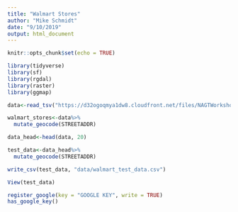 ```yaml
---
title: "Walmart Stores"
author: "Mike Schmidt"
date: "9/10/2019"
output: html_document
---
```


```r
knitr::opts_chunk$set(echo = TRUE)
```

```r
library(tidyverse)
library(sf)
library(rgdal)
library(raster)
library(ggmap)
```

```r
data<-read_tsv("https://d32ogoqmya1dw8.cloudfront.net/files/NAGTWorkshops/gis/activities/walmart_locations.txt")

walmart_stores<-data%>%
  mutate_geocode(STREETADDR)

data_head<-head(data, 20)

test_data<-data_head%>%
  mutate_geocode(STREETADDR)

write_csv(test_data, "data/walmart_test_data.csv")

View(test_data)

register_google(key = "GOOGLE KEY", write = TRUE)
has_google_key()
```
